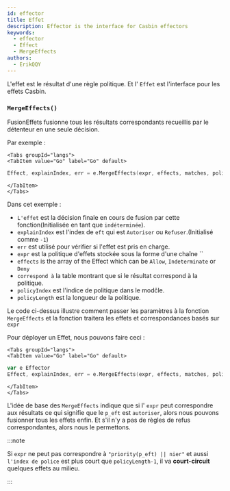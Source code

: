 ```yaml
---
id: effector
title: Effet
description: Effector is the interface for Casbin effectors
keywords:
  - effector
  - Effect
  - MergeEffects
authors:
  - ErikQQY
---
```




L'effet est le résultat d'une règle politique. Et l' `Effet` est l'interface pour les effets Casbin.

### `MergeEffects()`

FusionEffets fusionne tous les résultats correspondants recueillis par le détenteur en une seule décision.

Par exemple :

```mdx-code-block
<Tabs groupId="langs">
<TabItem value="Go" label="Go" default>
```

```go
Effect, explainIndex, err = e.MergeEffects(expr, effects, matches, policyIndex, policyLength)
```

```mdx-code-block
</TabItem>
</Tabs>
```

Dans cet exemple :

* `L'effet` est la décision finale en cours de fusion par cette fonction(Initialisée en tant que `indéterminée`).
* `explainIndex` est l'index de `eft` qui est `Autoriser` ou `Refuser`.(Initialisé comme `-1`)
* `err` est utilisé pour vérifier si l'effet est pris en charge.
* `expr` est la politique d'effets stockée sous la forme d'une chaîne ``
* `effects` is the array of the Effect which can be `Allow`, `Indeterminate` or `Deny`
* `correspond à` la table montrant que si le résultat correspond à la politique.
* `policyIndex` est l'indice de politique dans le modčle.
* `policyLength` est la longueur de la politique.

Le code ci-dessus illustre comment passer les paramètres à la fonction `MergeEffects` et la fonction traitera les effets et correspondances basés sur `expr`

Pour déployer un Effet, nous pouvons faire ceci :

```mdx-code-block
<Tabs groupId="langs">
<TabItem value="Go" label="Go" default>
```

```go
var e Effector
Effect, explainIndex, err = e.MergeEffects(expr, effects, matches, policyIndex, policyLength)
```

```mdx-code-block
</TabItem>
</Tabs>
```

L'idée de base des `MergeEffects` indique que si l' `expr` peut correspondre aux résultats ce qui signifie que le `p_eft` est `autoriser`, alors nous pouvons fusionner tous les effets enfin. Et s'il n'y a pas de règles de refus correspondantes, alors nous le permettons.

:::note

Si `expr` ne peut pas correspondre à `"priority(p_eft) || nier"` et aussi `l'index de police` est plus court que `policyLength-1`, il va **court-circuit** quelques effets au milieu.

:::
